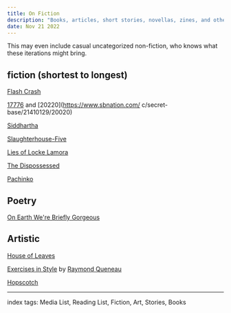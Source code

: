 ```yaml
---
title: On Fiction
description: "Books, articles, short stories, novellas, zines, and other forms of words."
date: Nov 21 2022
---
```


This may even include casual uncategorized non-fiction, who knows what these iterations might bring.

## fiction (shortest to longest)

[Flash Crash](https://escapepod.org/2019/06/06/escape-pod-683-flash-crash/)

[17776](https://www.sbnation.com/a/17776-football) and [20220](https://www.sbnation.com/
c/secret-base/21410129/20020)

[Siddhartha](/posts/on-siddhartha)

[Slaughterhouse-Five](https://www.goodreads.com/book/show/4981.Slaughterhouse_Five)

[Lies of Locke Lamora](https://www.goodreads.com/book/show/29588376-the-lies-of-locke-lamora)

[The Dispossessed](https://www.goodreads.com/book/show/13651.The_Dispossessed)

[Pachinko](/posts/on-asia)

## Poetry

[On Earth We're Briefly Gorgeous](https://www.goodreads.com/book/show/41880609-on-earth-we-re-briefly-gorgeous)

## Artistic

[House of Leaves](https://www.goodreads.com/book/show/24800.House_of_Leaves)

[Exercises in Style](https://www.goodreads.com/book/show/319790.Exercises_in_Style) by [Raymond Queneau](https://en.wikipedia.org/wiki/Raymond_Queneau)

[Hopscotch](https://www.goodreads.com/book/show/53413.Hopscotch)

---

index tags: Media List, Reading List, Fiction, Art, Stories, Books